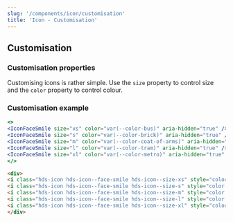 ```yaml
---
slug: '/components/icon/customisation'
title: 'Icon - Customisation'
---
```




## Customisation

### Customisation properties
Customising icons is rather simple. Use the `size` property to control size and the `color` property to control colour.

### Customisation example
<Playground>


```jsx
<>
<IconFaceSmile size="xs" color="var(--color-bus)" aria-hidden="true" />
<IconFaceSmile size="s" color="var(--color-brick)" aria-hidden="true" />
<IconFaceSmile size="m" color="var(--color-coat-of-arms)" aria-hidden="true" />
<IconFaceSmile size="l" color="var(--color-tram)" aria-hidden="true" />
<IconFaceSmile size="xl" color="var(--color-metro)" aria-hidden="true" />
</>
```

```html
<div>
<i class="hds-icon hds-icon--face-smile hds-icon--size-xs" style="color: var(--color-bus)" aria-hidden="true"></i>
<i class="hds-icon hds-icon--face-smile hds-icon--size-s" style="color: var(--color-brick)" aria-hidden="true"></i>
<i class="hds-icon hds-icon--face-smile hds-icon--size-m" style="color: var(--color-coat-of-arms)" aria-hidden="true"></i>
<i class="hds-icon hds-icon--face-smile hds-icon--size-l" style="color: var(--color-tram)" aria-hidden="true"></i>
<i class="hds-icon hds-icon--face-smile hds-icon--size-xl" style="color: var(--color-metro)" aria-hidden="true"></i>
</div>
```

</Playground>
